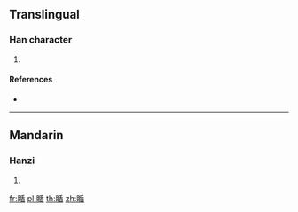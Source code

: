 {{character info/new}}
==Translingual==

===Han character===
{{Han char|rn=109|rad=目|as=09|sn=14|four=62064|canj=BUHJU}}

# {{defn|Han|sort=目09}}

====References====
* {{Han ref|kx=0813.140|dkj=23546|hdz=42502.160|uh=7783|ud=30595|bh=E2EA|bd=58090}}

----

==Mandarin==

===Hanzi===
{{cmn-hanzi|pin=[[guì]] ([[gui4]]), [[wēn]] ([[wen1]])|wg=kuei<sup>4</sup>, wen<sup>1</sup>}}

# {{defn|lang=cmn|sort=目09}}

[[fr:瞃]]
[[pl:瞃]]
[[th:瞃]]
[[zh:瞃]]